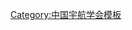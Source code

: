 {{Navbox
| name   = 中国宇航学会第三届理事会
| title  = [[中国宇航学会]]第三届理事会
| above  = 1993年6月－1999年11月
| bodyclass = hlist
| group1 = 名誉理事长
| list1  = 
* [[任新民]]
* [[宋健|宋　健]]
* [[丁衡高]]
* [[梁守槃]]
* [[屠守锷]]
* [[黄纬禄]]
| group2 = 理事长
| list2  = [[刘纪原]]
| group3 = 副理事长
| list3  = 
* [[王礼恒]]
* [[梁思礼]]
* [[王统业]]
* [[严义埙]]
* [[张彦仲]]
* [[刘景生]]
| group4 = 常务理事
| list4  = 
* [[王礼恒]]
* [[王金成]]
* [[王统业]]
* [[叶定友]]
* [[刘纪原]]
* [[刘景生]]
* [[许建民]]
* [[许祖凯]]
* [[严义埙]]
* [[杨士勤]]
* [[沈士团]]
* [[沈辛荪]]
* [[陈启智]]
* [[陈定昌]]
* [[陈智教]]
* [[林泉|林　泉]]
* [[张彦仲]]
* [[张贵田]]
* [[郝岩|郝　岩]]
* [[崔国良]]
* [[戚发轫]]
* [[梁思礼]]
* [[靖叔平]]
| group5 = 秘书长
| list5  = [[刘景生]]{{to}}[[张保乾]]
| group6 = 名誉理事
| list6  = 
* [[马捷 (1923年)|马　捷]]
* [[孙家栋]]
* [[王永志]]
* [[闵桂荣]]
* [[易生|易　生]]
* [[陈怀瑾]]
* [[庄逢甘]]
* [[蔡金涛]]
* [[杨嘉墀]]
* [[陆元九]]
* [[黄文虎]]
* [[胡海昌]]
* [[杨南生]]
}}<noinclude>
{{collapsible option}}
[[Category:中国宇航学会模板]]
</noinclude>